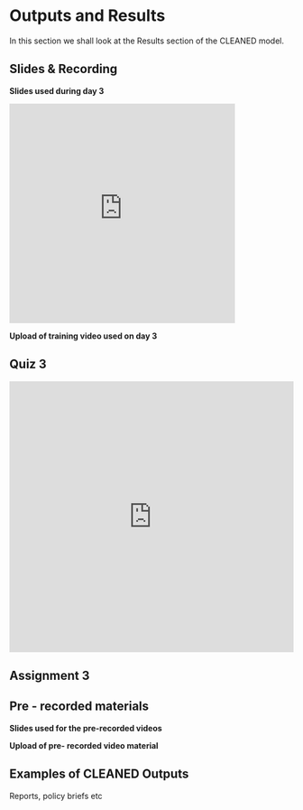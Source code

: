 # Outputs and Results  

In this section we shall look at the Results section of the CLEANED model.


## Slides & Recording

**Slides used during day 3**

<iframe src="https://docs.google.com/presentation/d/e/2PACX-1vRUDdD7dMNjLdirQneEtKaoKrboEYD5EW5f3ktusXEbxOoEmos5hpc92C6HftjiIQ/embed?start=false&loop=false&delayms=3000" frameborder="0" width="400" height="389" allowfullscreen="true" mozallowfullscreen="true" webkitallowfullscreen="true"></iframe>


**Upload of training video used on day 3**

## Quiz 3


<iframe width="640px" height= "480px" src= "https://forms.office.com/Pages/ResponsePage.aspx?id=AA76ahT6t0CKLiKn-MNX1aE1vfzSBf5GkjzzKvqgj8ZUQ01VMDc1SE0xTlc2VEdYSVJVRk8wNFlBWi4u&embed=true" frameborder= "0" marginwidth= "0" marginheight= "0" style= "border: none; max-width:100%; max-height:100vh" allowfullscreen webkitallowfullscreen mozallowfullscreen msallowfullscreen> </iframe>

## Assignment 3 



## Pre - recorded materials 


**Slides used for the pre-recorded videos**


**Upload of pre- recorded video material**


## Examples of CLEANED Outputs

Reports, policy briefs etc